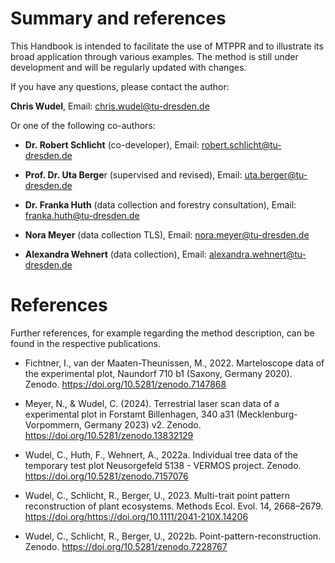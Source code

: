 # Summary and references

This Handbook is intended to facilitate the use of MTPPR and to illustrate its broad application through various examples. The method is still under development and will be regularly updated with changes.

If you have any questions, please contact the author:

**Chris Wudel**, Email: [chris.wudel\@tu-dresden.de]{.underline}

Or one of the following co-authors:

-   **Dr. Robert Schlicht** (co-developer), Email: [robert.schlicht\@tu-dresden.de]{.underline}

-   **Prof. Dr. Uta Berge**r (supervised and revised), Email: [uta.berger\@tu-dresden.de]{.underline}

-   **Dr. Franka Huth** (data collection and forestry consultation), Email: [franka.huth\@tu-dresden.de]{.underline}

-   **Nora Meyer** (data collection TLS), Email: [nora.meyer\@tu-dresden.de]{.underline}

-   **Alexandra Wehnert** (data collection), Email: [alexandra.wehnert\@tu-dresden.de]{.underline}

# References {.unnumbered}

Further references, for example regarding the method description, can be found in the respective publications.

-   Fichtner, I., van der Maaten-Theunissen, M., 2022. Marteloscope data of the experimental plot, Naundorf 710 b1 (Saxony, Germany 2020). Zenodo. <https://doi.org/10.5281/zenodo.7147868>

-   Meyer, N., & Wudel, C. (2024). Terrestrial laser scan data of a experimental plot in Forstamt Billenhagen, 340 a31 (Mecklenburg-Vorpommern, Germany 2023) v2. Zenodo. <https://doi.org/10.5281/zenodo.13832129>

-   Wudel, C., Huth, F., Wehnert, A., 2022a. Individual tree data of the temporary test plot Neusorgefeld 5138 - VERMOS project. Zenodo. <https://doi.org/10.5281/zenodo.7157076>

-   Wudel, C., Schlicht, R., Berger, U., 2023. Multi-trait point pattern reconstruction of plant ecosystems. Methods Ecol. Evol. 14, 2668--2679. <https://doi.org/https://doi.org/10.1111/2041-210X.14206>

-   Wudel, C., Schlicht, R., Berger, U., 2022b. Point-pattern-reconstruction. Zenodo. <https://doi.org/10.5281/zenodo.7228767>
